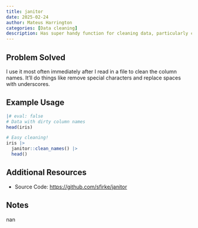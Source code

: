 ```yaml
---
title: janitor
date: 2025-02-24
author: Mateus Harrington
categories: [Data cleaning]
description: Has super handy function for cleaning data, particularly cleaning column names
---
```


## Problem Solved
I use it most often immediately after I read in a file to clean the column names. It'll do things like remove special characters and replace spaces with underscores.

## Example Usage
```r
|# eval: false
# Data with dirty column names
head(iris)

# Easy cleaning!
iris |>
  janitor::clean_names() |>
  head()
```

## Additional Resources
- Source Code: [https://github.com/sfirke/janitor](https://github.com/sfirke/janitor)

## Notes
nan
